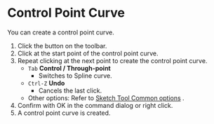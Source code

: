
# Control Point Curve

<Reference shortcut="" command="Control Point Curve" button="Toolbar" />

You can create a control point curve.

1. Click the button on the toolbar.
2. Click at the start point of the control point curve.
3. Repeat clicking at the next point to create the control point curve.
   - `Tab` **Control / Through-point**
      - Switches to Spline curve.
   - `Ctrl-Z` **Undo**
      - Cancels the last click.
   - Other options: Refer to [Sketch Tool Common options](common-options) .
4. Confirm with OK in the command dialog or right click.
5. A control point curve is created.